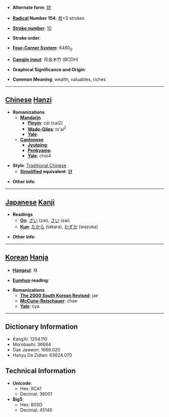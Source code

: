 * '''Alternate form''': [[财]]

* '''[[Wiktionary:Chinese radical index| Radical]] Number 154''': [[Wiktionary:Chinese radical index 貝|貝]]+3 strokes

* '''[[Wiktionary:Chinese total strokes index|Stroke number]]''': [[Wiktionary:Chinese total strokes index 10|10]]

* '''Stroke order''': 

* '''[[Wiktionary:Chinese four corner index|Four-Corner System]]''': 6480<sub>0</sub>

* '''[[Wiktionary:Chinese Cangjie index|Cangjie input]]''': 月金木竹 (BCDH)

* '''Graphical Significance and Origin''': 

* '''Common Meaning''': wealth, valuables, riches

----

== [[Chinese]] [[Hanzi]] ==

* '''Romanizations'''
** '''[[Mandarin]]'''
*** '''[[Pinyin]]''': cái (cai2)
*** '''[[Wade-Giles]]''': ts'ai<sup>2</sup>
*** '''[[Yale]]''': 
** '''[[Cantonese]]'''
*** '''[[Jyutping]]''':
*** '''[[Penkyamp]]''': 
*** '''[[Yale]]''': choi4

* '''Style''': [[Traditional Chinese]] 
** '''[[Simplified Chinese|Simplified]] equivalent''': [[财]]

* '''Other info''': 

----

== [[Japanese]] [[Kanji]] ==

* '''Readings'''
** '''[[On]]''': [[ざい]] (zai), [[さい]] (sai)
** '''[[Kun]]''': [[たから]] (takara), [[わずか]] (wazuka)

* '''Other info''':  

----

== [[Korean]] [[Hanja]] ==

* '''[[Hangeul]]''': 재

* '''[[Eumhun]] reading''': 

* '''Romanizations'''
** '''[[The 2000 South Korean Revised Romanization|The 2000 South Korean Revised]]''': jae
** '''[[McCune-Reischauer]]''': chae
** '''[[Yale]]''': cya

----

== Dictionary Information ==

* KangXi: 1204.110
* Morobashi: 36664
* Dae Jaweon: 1666.020
* Hanyu Da Zidian: 63624.070

== Technical Information ==

* '''Unicode''':
** Hex: 8CA1
** Decimal: 36001
* '''Big5''':
** Hex: B05D
** Decimal: 45149
